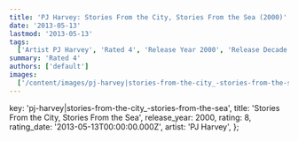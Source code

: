 ```yaml
---
title: 'PJ Harvey: Stories From the City, Stories From the Sea (2000)'
date: '2013-05-13'
lastmod: '2013-05-13'
tags:
  ['Artist PJ Harvey', 'Rated 4', 'Release Year 2000', 'Release Decade 2000']
summary: 'Rated 4'
authors: ['default']
images:
  ['/content/images/pj-harvey|stories-from-the-city_-stories-from-the-sea.jpg']
---
```


  key: 'pj-harvey|stories-from-the-city_-stories-from-the-sea',
  title: 'Stories From the City, Stories From the Sea',
  release_year: 2000,
  rating: 8,
  rating_date: '2013-05-13T00:00:00.000Z',
  artist: 'PJ Harvey',
};

<MusicRating data={data} />
